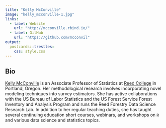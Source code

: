 ```yaml
---
title: "Kelly McConville"
image: "kelly_mcconville-1.jpg"
links:
  - label: Website
    url: "http://mcconville.rbind.io/"
  - label: GitHub
    url: "https://github.com/mcconvil"
output:
  postcards::trestles:
    css: style.css
---
```

 
## Bio

[Kelly McConville](http://mcconville.rbind.io/) is an Associate Professor of Statistics at [Reed College](https://www.reed.edu/math/) in Portland, Oregon.  Her methodological research involves incorporating novel modeling techniques into survey estimators.  She has active collaborations with the US Bureau of Labor Statistics and the US Forest Service Forest Inventory and Analysis Program and runs the Reed Forestry Data Science Research Lab.  In addition to her regular teaching duties, she has taught several continuing education short courses, webinars, and workshops on `R` and various data science and statistics topics.  

